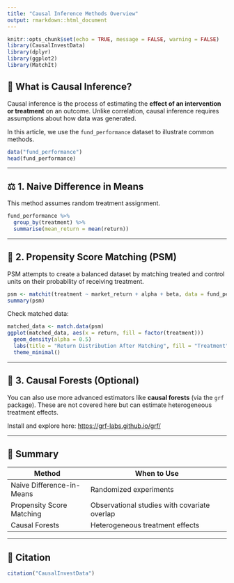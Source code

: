 ```yaml
---
title: "Causal Inference Methods Overview"
output: rmarkdown::html_document
---
```


```r
knitr::opts_chunk$set(echo = TRUE, message = FALSE, warning = FALSE)
library(CausalInvestData)
library(dplyr)
library(ggplot2)
library(MatchIt)
```

## 🧠 What is Causal Inference?

Causal inference is the process of estimating the **effect of an intervention or treatment** on an outcome. Unlike correlation, causal inference requires assumptions about how data was generated.

In this article, we use the `fund_performance` dataset to illustrate common methods.

```r
data("fund_performance")
head(fund_performance)
```

---

## ⚖️ 1. Naive Difference in Means

This method assumes random treatment assignment.

```r
fund_performance %>%
  group_by(treatment) %>%
  summarise(mean_return = mean(return))
```

---

## 🎯 2. Propensity Score Matching (PSM)

PSM attempts to create a balanced dataset by matching treated and control units on their probability of receiving treatment.

```r
psm <- matchit(treatment ~ market_return + alpha + beta, data = fund_performance, method = "nearest")
summary(psm)
```

Check matched data:

```r
matched_data <- match.data(psm)
ggplot(matched_data, aes(x = return, fill = factor(treatment)))
  geom_density(alpha = 0.5)
  labs(title = "Return Distribution After Matching", fill = "Treatment")
  theme_minimal()
```

---

## 🌲 3. Causal Forests (Optional)

You can also use more advanced estimators like **causal forests** (via the `grf` package). These are not covered here but can estimate heterogeneous treatment effects.

Install and explore here: [https://grf-labs.github.io/grf/](https://grf-labs.github.io/grf/)

---

## 📌 Summary

| Method                     | When to Use                                   |
|---------------------------|-----------------------------------------------|
| Naive Difference-in-Means | Randomized experiments                        |
| Propensity Score Matching | Observational studies with covariate overlap  |
| Causal Forests             | Heterogeneous treatment effects               |

---

## 📖 Citation

```r
citation("CausalInvestData")
```
